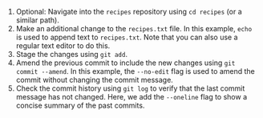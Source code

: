1. Optional: Navigate into the `recipes` repository using `cd recipes` (or a similar path).
1. Make an additional change to the `recipes.txt` file.
In this example, `echo` is used to append text to `recipes.txt`.
Note that you can also use a regular text editor to do this.
1. Stage the changes using `git add`.
1. Amend the previous commit to include the new changes using `git commit --amend`.
In this example, the `--no-edit` flag is used to amend the commit without changing the commit message.
1. Check the commit history using `git log` to verify that the last commit message has not changed.
Here, we add the `--oneline` flag to show a concise summary of the past commits.